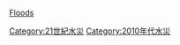 {{yearcat}}
{{year by category
|m=2
|c=0
|d=1
|y=5
|cat=水災
|sortkey=Floods
|parent=各年水災
|subcat=2015年自然災害
}}
{{Commonscat|2015 floods}}
[[Category:21世紀水災|Category:21世紀水災]]
[[Category:2010年代水災|Category:2010年代水災]]
[[category:2015年氣象|Floods]]